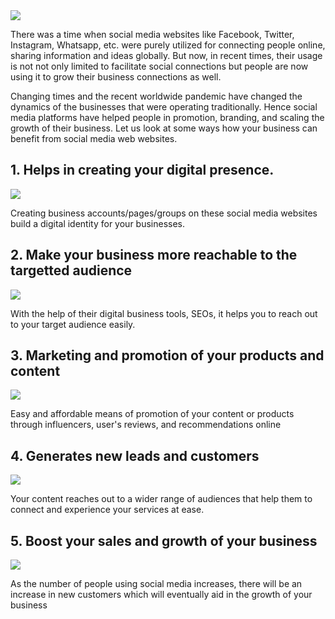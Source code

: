 
<div className={styles["Welcome"]}>

<div className={styles["img-wrapper"]}>
  <img src={image1} className={styles["img"]} />
</div>

There was a time when social media websites like Facebook, Twitter, Instagram, Whatsapp, etc. were purely utilized for connecting people online, sharing information and ideas globally. But now, in recent times, their usage is not not only limited to facilitate social connections but people are now using it to grow their business connections as well.

Changing times and the recent worldwide pandemic have changed the dynamics of the businesses that were operating traditionally. Hence social media platforms have helped people in promotion, branding, and scaling the growth of their business. Let us look at some ways how your business can benefit from social media web websites.

## 1. Helps in creating your digital presence.

<div className={styles["img-wrapper"]}>
  <img src={image2} className={styles["img"]} />
</div>

Creating business accounts/pages/groups on these social media websites build a digital identity for your businesses.

## 2. Make your business more reachable to the targetted audience

<div className={styles["img-wrapper"]}>
  <img src={image3} className={styles["img"]} />
</div>

With the help of their digital business tools, SEOs, it helps you to reach out to your target audience easily.

## 3. Marketing and promotion of your products and content

<div className={styles["img-wrapper"]}>
  <img src={image4} className={styles["img"]} />
</div>

Easy and affordable means of promotion of your content or products through influencers, user's reviews, and recommendations online

## 4. Generates new leads and customers

<div className={styles["img-wrapper"]}>
  <img src={image5} className={styles["img"]} />
</div>

Your content reaches out to a wider range of audiences that help them to connect and experience your services at ease.

## 5. Boost your sales and growth of your business

<div className={styles["img-wrapper"]}>
  <img src={image6} className={styles["img"]} />
</div>

As the number of people using social media increases, there will be an increase in new customers which will eventually aid in the growth of your business

</div>
